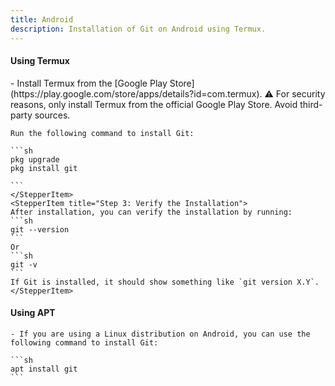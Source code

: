 ```yaml
---
title: Android
description: Installation of Git on Android using Termux.
---
```



#### Using Termux
 <Stepper>
 <StepperItem title="Step 1: Downlod Termux">
    - Install Termux from the [Google Play Store](https://play.google.com/store/apps/details?id=com.termux).
    <Note type="warning" title="Warning">
  ⚠️ For security reasons, only install Termux from the official Google Play Store. Avoid third-party sources.
</Note>
 </StepperItem>
 <StepperItem title="Step 2 Open Termux">

    Run the following command to install Git:

    ```sh
    pkg upgrade
    pkg install git
    
    ```
    </StepperItem>
    <StepperItem title="Step 3: Verify the Installation">
    After installation, you can verify the installation by running:
    ```sh
    git --version
    ```
    Or
    ```sh
    git -v
    ```
    If Git is installed, it should show something like `git version X.Y`.
    </StepperItem>

</Stepper>

#### Using APT
    - If you are using a Linux distribution on Android, you can use the following command to install Git:

    ```sh
    apt install git
    ```